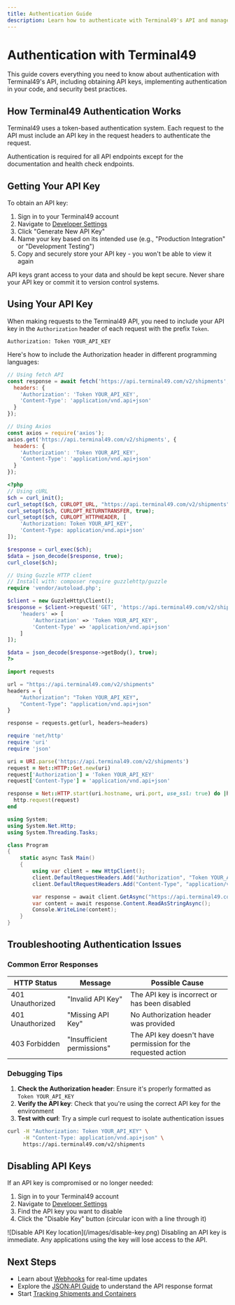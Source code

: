 ```yaml
---
title: Authentication Guide
description: Learn how to authenticate with Terminal49's API and manage your API keys securely.
---
```


# Authentication with Terminal49

This guide covers everything you need to know about authentication with Terminal49's API, including obtaining API keys, implementing authentication in your code, and security best practices.

## How Terminal49 Authentication Works

Terminal49 uses a token-based authentication system. Each request to the API must include an API key in the request headers to authenticate the request.

<Note>
  Authentication is required for all API endpoints except for the documentation and health check endpoints.
</Note>

## Getting Your API Key

To obtain an API key:

1. Sign in to your Terminal49 account
2. Navigate to [Developer Settings](https://app.terminal49.com/developers/api-keys)
3. Click "Generate New API Key"
4. Name your key based on its intended use (e.g., "Production Integration" or "Development Testing")
5. Copy and securely store your API key - you won't be able to view it again

<Warning>
  API keys grant access to your data and should be kept secure. Never share your API key or commit it to version control systems.
</Warning>

## Using Your API Key

When making requests to the Terminal49 API, you need to include your API key in the `Authorization` header of each request with the prefix `Token`.

```
Authorization: Token YOUR_API_KEY
```

Here's how to include the Authorization header in different programming languages:

```javascript title="JavaScript/Node.js"
// Using fetch API
const response = await fetch('https://api.terminal49.com/v2/shipments', {
  headers: {
    'Authorization': 'Token YOUR_API_KEY',
    'Content-Type': 'application/vnd.api+json'
  }
});

// Using Axios
const axios = require('axios');
axios.get('https://api.terminal49.com/v2/shipments', {
  headers: {
    'Authorization': 'Token YOUR_API_KEY',
    'Content-Type': 'application/vnd.api+json'
  }
});
```

```php title="PHP"
<?php
// Using cURL
$ch = curl_init();
curl_setopt($ch, CURLOPT_URL, "https://api.terminal49.com/v2/shipments");
curl_setopt($ch, CURLOPT_RETURNTRANSFER, true);
curl_setopt($ch, CURLOPT_HTTPHEADER, [
    'Authorization: Token YOUR_API_KEY',
    'Content-Type: application/vnd.api+json'
]);

$response = curl_exec($ch);
$data = json_decode($response, true);
curl_close($ch);

// Using Guzzle HTTP client
// Install with: composer require guzzlehttp/guzzle
require 'vendor/autoload.php';

$client = new GuzzleHttp\Client();
$response = $client->request('GET', 'https://api.terminal49.com/v2/shipments', [
    'headers' => [
        'Authorization' => 'Token YOUR_API_KEY',
        'Content-Type' => 'application/vnd.api+json'
    ]
]);

$data = json_decode($response->getBody(), true);
?>
```

```python title="Python"
import requests

url = "https://api.terminal49.com/v2/shipments"
headers = {
    "Authorization": "Token YOUR_API_KEY",
    "Content-Type": "application/vnd.api+json"
}

response = requests.get(url, headers=headers)
```

```ruby title="Ruby"
require 'net/http'
require 'uri'
require 'json'

uri = URI.parse('https://api.terminal49.com/v2/shipments')
request = Net::HTTP::Get.new(uri)
request['Authorization'] = 'Token YOUR_API_KEY'
request['Content-Type'] = 'application/vnd.api+json'

response = Net::HTTP.start(uri.hostname, uri.port, use_ssl: true) do |http|
  http.request(request)
end
```

```csharp title="C#"
using System;
using System.Net.Http;
using System.Threading.Tasks;

class Program
{
    static async Task Main()
    {
        using var client = new HttpClient();
        client.DefaultRequestHeaders.Add("Authorization", "Token YOUR_API_KEY");
        client.DefaultRequestHeaders.Add("Content-Type", "application/vnd.api+json");

        var response = await client.GetAsync("https://api.terminal49.com/v2/shipments");
        var content = await response.Content.ReadAsStringAsync();
        Console.WriteLine(content);
    }
}
```

## Troubleshooting Authentication Issues

### Common Error Responses

| HTTP Status | Message | Possible Cause |
|-------------|---------|----------------|
| 401 Unauthorized | "Invalid API Key" | The API key is incorrect or has been disabled |
| 401 Unauthorized | "Missing API Key" | No Authorization header was provided |
| 403 Forbidden | "Insufficient permissions" | The API key doesn't have permission for the requested action |

### Debugging Tips

1. **Check the Authorization header**: Ensure it's properly formatted as `Token YOUR_API_KEY`
2. **Verify the API key**: Check that you're using the correct API key for the environment
3. **Test with curl**: Try a simple curl request to isolate authentication issues

```bash title="curl Example"
curl -H "Authorization: Token YOUR_API_KEY" \
     -H "Content-Type: application/vnd.api+json" \
     https://api.terminal49.com/v2/shipments
```

## Disabling API Keys

If an API key is compromised or no longer needed:

1. Sign in to your Terminal49 account
2. Navigate to [Developer Settings](https://app.terminal49.com/developers/api-keys)
3. Find the API key you want to disable
4. Click the "Disable Key" button (circular icon with a line through it)

<Frame caption="Disable API Key button location">
  ![Disable API Key location](/images/disable-key.png)
</Frame>

<Warning>
  Disabling an API key is immediate. Any applications using the key will lose access to the API.
</Warning>

## Next Steps

- Learn about [Webhooks](/api-docs/in-depth-guides/webhooks) for real-time updates
- Explore the [JSON:API Guide](/api-docs/in-depth-guides/json-api-guide) to understand the API response format
- Start [Tracking Shipments and Containers](/api-docs/getting-started/tracking-shipments-and-containers)
